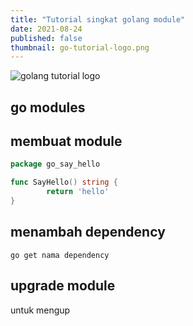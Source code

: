 ```yaml
---
title: "Tutorial singkat golang module"
date: 2021-08-24
published: false
thumbnail: go-tutorial-logo.png
---
```


![golang tutorial logo](go-tutorial-logo.png)

## go modules
## membuat module

````go
package go_say_hello

func SayHello() string {
        return 'hello'
}

````


## menambah dependency
````
go get nama dependency
````

## upgrade module
untuk mengup

